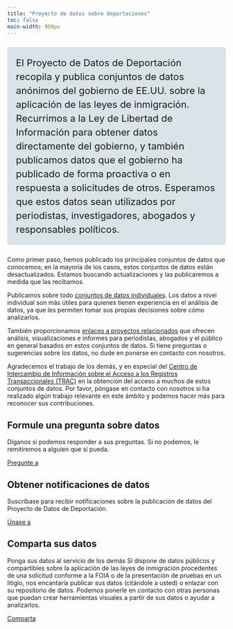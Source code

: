 ```yaml
---
title: "Proyecto de datos sobre deportaciones"
toc: false
main-width: 900px
---
```


<p style="font-size:22px; line-height: 2rem; background-color: #D9E3E8; margin-top:25px; margin-bottom:25px; padding: 20px; border-radius: 5px;">El Proyecto de Datos de Deportación recopila y publica conjuntos de datos anónimos del gobierno de EE.UU. sobre la aplicación de las leyes de inmigración. Recurrimos a la Ley de Libertad de Información para obtener datos directamente del gobierno, y también publicamos datos que el gobierno ha publicado de forma proactiva o en respuesta a solicitudes de otros. Esperamos que estos datos sean utilizados por periodistas, investigadores, abogados y responsables políticos.</p>

Como primer paso, hemos publicado los principales conjuntos de datos que conocemos; en la mayoría de los casos, estos conjuntos de datos están desactualizados. Estamos buscando actualizaciones y las publicaremos a medida que las recibamos.

Publicamos sobre todo [conjuntos de datos individuales](data.html). Los datos a nivel individual son más útiles para quienes tienen experiencia en el análisis de datos, ya que les permiten tomar sus propias decisiones sobre cómo analizarlos.

También proporcionamos [enlaces a proyectos relacionados](related.html) que ofrecen análisis, visualizaciones e informes para periodistas, abogados y el público en general basados en estos conjuntos de datos. Si tiene preguntas o sugerencias sobre los datos, no dude en ponerse en contacto con nosotros.

Agradecemos el trabajo de los demás, y en especial del [Centro de Intercambio de Información sobre el Acceso a los Registros Transaccionales (TRAC)](https://tracreports.org) en la obtención del acceso a muchos de estos conjuntos de datos. Por favor, póngase en contacto con nosotros si ha realizado algún trabajo relevante en este ámbito y podemos hacer más para reconocer sus contribuciones.

::: {.grid}

::: {.g-col-12 .g-col-md-6 .g-col-lg-6}

## Formule una pregunta sobre datos

Díganos si podemos responder a sus preguntas. Si no podemos, le remitiremos a alguien que sí pueda.

[Pregunte a](mailto:deportation_data_questions@law.berkeley.edu){.btn-action-primary .btn-action .btn .btn-outline-primary .btn-lg role="button"}

## Obtener notificaciones de datos

Suscríbase para recibir notificaciones sobre la publicación de datos del Proyecto de Datos de Deportación.

[Únase a](https://groups.google.com/a/law.berkeley.edu/g/deportation_data_updates/about){.btn-action-primary .btn-action .btn .btn-outline-primary .btn-lg role="button"}

:::

::: {.g-col-12 .g-col-md-6 .g-col-lg-6}

## Comparta sus datos

Ponga sus datos al servicio de los demás Si dispone de datos públicos y compartibles sobre la aplicación de las leyes de inmigración procedentes de una solicitud conforme a la FOIA o de la presentación de pruebas en un litigio, nos encantaría publicar sus datos (citándole a usted) o enlazar con su repositorio de datos. Podemos ponerle en contacto con otras personas que puedan crear herramientas visuales a partir de sus datos o ayudar a analizarlos.

[Comparta](mailto:deportation_data_questions@law.berkeley.edu){.btn-action-primary .btn-action .btn .btn-outline-primary .btn-lg role="button"}

:::

:::



